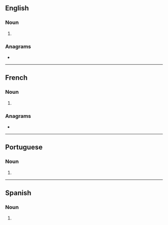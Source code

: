 {{also|claqués}}
==English==

===Noun===
{{head|en|noun form}}

# {{plural of|en|claque}}

===Anagrams===
* {{anagrams|en|a=acelqsu|calques}}

----

==French==

===Noun===
{{head|fr|noun plural form|g=f|g2=m}}

# {{plural of|fr|claque}}

===Anagrams===
* {{l|fr|calques}}

----

==Portuguese==

===Noun===
{{head|pt|noun form}}

# {{plural of|pt|claque}}

----

==Spanish==

===Noun===
{{head|es|noun form|g=m-p}}

# {{plural of|es|clac}}